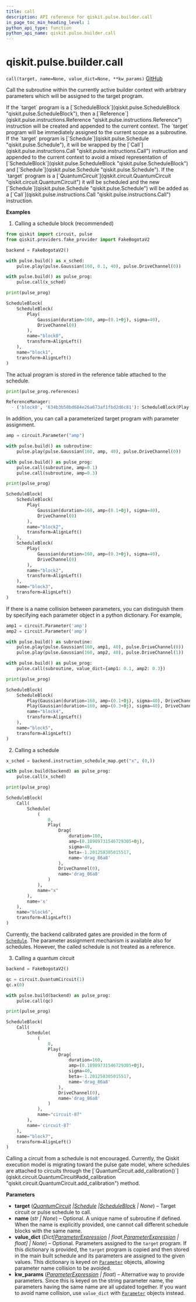 ```yaml
---
title: call
description: API reference for qiskit.pulse.builder.call
in_page_toc_min_heading_level: 1
python_api_type: function
python_api_name: qiskit.pulse.builder.call
---
```


<span id="qiskit-pulse-builder-call" />

# qiskit.pulse.builder.call

<span id="qiskit.pulse.builder.call" />

`call(target, name=None, value_dict=None, **kw_params)` [GitHub](https://github.com/qiskit/qiskit/tree/stable/0.24/qiskit/pulse/builder.py "view source code")

Call the subroutine within the currently active builder context with arbitrary parameters which will be assigned to the target program.

<Admonition title="Note" type="note">
  If the `target` program is a [`ScheduleBlock`](qiskit.pulse.ScheduleBlock "qiskit.pulse.ScheduleBlock"), then a [`Reference`](qiskit.pulse.instructions.Reference "qiskit.pulse.instructions.Reference") instruction will be created and appended to the current context. The `target` program will be immediately assigned to the current scope as a subroutine. If the `target` program is [`Schedule`](qiskit.pulse.Schedule "qiskit.pulse.Schedule"), it will be wrapped by the [`Call`](qiskit.pulse.instructions.Call "qiskit.pulse.instructions.Call") instruction and appended to the current context to avoid a mixed representation of [`ScheduleBlock`](qiskit.pulse.ScheduleBlock "qiskit.pulse.ScheduleBlock") and [`Schedule`](qiskit.pulse.Schedule "qiskit.pulse.Schedule"). If the `target` program is a [`QuantumCircuit`](qiskit.circuit.QuantumCircuit "qiskit.circuit.QuantumCircuit") it will be scheduled and the new [`Schedule`](qiskit.pulse.Schedule "qiskit.pulse.Schedule") will be added as a [`Call`](qiskit.pulse.instructions.Call "qiskit.pulse.instructions.Call") instruction.
</Admonition>

**Examples**

1.  Calling a schedule block (recommended)

```python
from qiskit import circuit, pulse
from qiskit.providers.fake_provider import FakeBogotaV2

backend = FakeBogotaV2()

with pulse.build() as x_sched:
    pulse.play(pulse.Gaussian(160, 0.1, 40), pulse.DriveChannel(0))

with pulse.build() as pulse_prog:
    pulse.call(x_sched)

print(pulse_prog)
```

```python
ScheduleBlock(
    ScheduleBlock(
        Play(
            Gaussian(duration=160, amp=(0.1+0j), sigma=40),
            DriveChannel(0)
        ),
        name="block0",
        transform=AlignLeft()
    ),
    name="block1",
    transform=AlignLeft()
)
```

The actual program is stored in the reference table attached to the schedule.

```python
print(pulse_prog.references)
```

```python
ReferenceManager:
  - ('block0', '634b3b50bd684e26a673af1fbd2d6c81'): ScheduleBlock(Play(Gaussian(...
```

In addition, you can call a parameterized target program with parameter assignment.

```python
amp = circuit.Parameter("amp")

with pulse.build() as subroutine:
    pulse.play(pulse.Gaussian(160, amp, 40), pulse.DriveChannel(0))

with pulse.build() as pulse_prog:
    pulse.call(subroutine, amp=0.1)
    pulse.call(subroutine, amp=0.3)

print(pulse_prog)
```

```python
ScheduleBlock(
    ScheduleBlock(
        Play(
            Gaussian(duration=160, amp=(0.1+0j), sigma=40),
            DriveChannel(0)
        ),
        name="block2",
        transform=AlignLeft()
    ),
    ScheduleBlock(
        Play(
            Gaussian(duration=160, amp=(0.3+0j), sigma=40),
            DriveChannel(0)
        ),
        name="block2",
        transform=AlignLeft()
    ),
    name="block3",
    transform=AlignLeft()
)
```

If there is a name collision between parameters, you can distinguish them by specifying each parameter object in a python dictionary. For example,

```python
amp1 = circuit.Parameter('amp')
amp2 = circuit.Parameter('amp')

with pulse.build() as subroutine:
    pulse.play(pulse.Gaussian(160, amp1, 40), pulse.DriveChannel(0))
    pulse.play(pulse.Gaussian(160, amp2, 40), pulse.DriveChannel(1))

with pulse.build() as pulse_prog:
    pulse.call(subroutine, value_dict={amp1: 0.1, amp2: 0.3})

print(pulse_prog)
```

```python
ScheduleBlock(
    ScheduleBlock(
        Play(Gaussian(duration=160, amp=(0.1+0j), sigma=40), DriveChannel(0)),
        Play(Gaussian(duration=160, amp=(0.3+0j), sigma=40), DriveChannel(1)),
        name="block4",
        transform=AlignLeft()
    ),
    name="block5",
    transform=AlignLeft()
)
```

2.  Calling a schedule

```python
x_sched = backend.instruction_schedule_map.get("x", (0,))

with pulse.build(backend) as pulse_prog:
    pulse.call(x_sched)

print(pulse_prog)
```

```python
ScheduleBlock(
    Call(
        Schedule(
            (
                0,
                Play(
                    Drag(
                        duration=160,
                        amp=(0.18989731546729305+0j),
                        sigma=40,
                        beta=-1.201258305015517,
                        name='drag_86a8'
                    ),
                    DriveChannel(0),
                    name='drag_86a8'
                )
            ),
            name="x"
        ),
        name='x'
    ),
    name="block6",
    transform=AlignLeft()
)
```

Currently, the backend calibrated gates are provided in the form of [`Schedule`](qiskit.pulse.Schedule "qiskit.pulse.Schedule"). The parameter assignment mechanism is available also for schedules. However, the called schedule is not treated as a reference.

3.  Calling a quantum circuit

```python
backend = FakeBogotaV2()

qc = circuit.QuantumCircuit(1)
qc.x(0)

with pulse.build(backend) as pulse_prog:
    pulse.call(qc)

print(pulse_prog)
```

```python
ScheduleBlock(
    Call(
        Schedule(
            (
                0,
                Play(
                    Drag(
                        duration=160,
                        amp=(0.18989731546729305+0j),
                        sigma=40,
                        beta=-1.201258305015517,
                        name='drag_86a8'
                    ),
                    DriveChannel(0),
                    name='drag_86a8'
                )
            ),
            name="circuit-87"
        ),
        name='circuit-87'
    ),
    name="block7",
    transform=AlignLeft()
)
```

<Admonition title="Warning" type="caution">
  Calling a circuit from a schedule is not encouraged. Currently, the Qiskit execution model is migrating toward the pulse gate model, where schedules are attached to circuits through the [`QuantumCircuit.add_calibration()`](qiskit.circuit.QuantumCircuit#add_calibration "qiskit.circuit.QuantumCircuit.add_calibration") method.
</Admonition>

**Parameters**

*   **target** ([*QuantumCircuit*](qiskit.circuit.QuantumCircuit "qiskit.circuit.quantumcircuit.QuantumCircuit")  *|*[*Schedule*](qiskit.pulse.Schedule "qiskit.pulse.schedule.Schedule")  *|*[*ScheduleBlock*](qiskit.pulse.ScheduleBlock "qiskit.pulse.schedule.ScheduleBlock") *| None*) – Target circuit or pulse schedule to call.
*   **name** (*str | None*) – Optional. A unique name of subroutine if defined. When the name is explicitly provided, one cannot call different schedule blocks with the same name.
*   **value\_dict** (*Dict\[*[*ParameterExpression*](qiskit.circuit.ParameterExpression "qiskit.circuit.parameterexpression.ParameterExpression")  *| float,*[*ParameterExpression*](qiskit.circuit.ParameterExpression "qiskit.circuit.parameterexpression.ParameterExpression") *| float] | None*) – Optional. Parameters assigned to the `target` program. If this dictionary is provided, the `target` program is copied and then stored in the main built schedule and its parameters are assigned to the given values. This dictionary is keyed on [`Parameter`](qiskit.circuit.Parameter "qiskit.circuit.Parameter") objects, allowing parameter name collision to be avoided.
*   **kw\_params** ([*ParameterExpression*](qiskit.circuit.ParameterExpression "qiskit.circuit.parameterexpression.ParameterExpression") *| float*) – Alternative way to provide parameters. Since this is keyed on the string parameter name, the parameters having the same name are all updated together. If you want to avoid name collision, use `value_dict` with [`Parameter`](qiskit.circuit.Parameter "qiskit.circuit.Parameter") objects instead.

